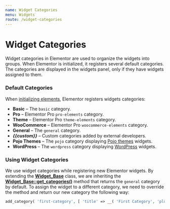 ```yaml
---
name: Widget Categories
menu: Widgets
route: /widget-categories
---
```

# Widget Categories
Widget categories in Elementor are used to organize the widgets into groups. When Elementor is initialized, it registers several default categories. The categories are displayed in the widgets panel, only if they have widgets assigned to them.

### Default Categories
When [initializing elements](https://code.elementor.com/classes/elementor-elements_manager/), Elementor registers widgets categories:
* **Basic** – The `basic` category. 
* **Pro** – Elementor Pro `pro-elements` category. 
* **Theme** – Elementor Pro `theme-elements` category. 
* **WooCommerce** – Elementor Pro `woocommerce-elements` category. 
* **General** – The `general` category. 
* ***{{custom}}*** – Custom categories added by external developers. 
* **Pojo Themes** – The `pojo` category displaying [Pojo themes](https://pojo.me/) widgets. 
* **WordPress** – The `wordpress` category displaying [WordPress](https://wordpress.org/) widgets. 

### Using Widget Categories
We use widget categories while registering new Elementor widgets. By extending the [**Widget_Base**](https://code.elementor.com/classes/elementor-widget_base/) class, we are inheriting the [**Widget_Base::get_categories()**](https://code.elementor.com/methods/elementor-widget_base-get_categories/) method that returns the `general` category by default. To assign the widget to a different category, we need to override the method and return our new category the following way: 

```php
add_category( 'first-category', [ 'title' => __( 'First Category', 'plugin-name' ), 'icon' => 'fa fa-plug', ] ); $elements_manager->add_category( 'second-category', [ 'title' => __( 'Second Category', 'plugin-name' ), 'icon' => 'fa fa-plug', ] ); } add_action( 'elementor/elements/categories_registered', 'add_elementor_widget_categories' );
```